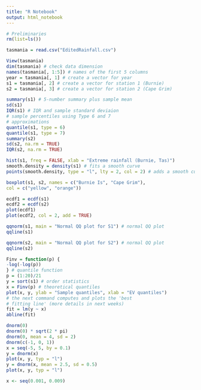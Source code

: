 ```yaml
---
title: "R Notebook"
output: html_notebook
---
```



```r
# Preliminaries
rm(list=ls())
```

```r
tasmania = read.csv("EditedRainfall.csv")
```

```r
View(tasmania)
dim(tasmania) # check data dimension
names(tasmania[, 1:5]) # names of the first 5 columns
year = tasmania[, 1] # create a vector for year
s1 = tasmania[, 2] # create a vector for station 1 (Burnie)
s2 = tasmania[, 3] # create a vector for station 2 (Cape Grim)
```

```r
summary(s1) # 5-number summary plus sample mean
sd(s1)
IQR(s1) # IQR and sample standard deviaion
# sample percentiles using Type 6 and 7
# approximations
quantile(s1, type = 6)
quantile(s1, type = 7)
summary(s2)
sd(s2, na.rm = TRUE)
IQR(s2, na.rm = TRUE)
```

```r
hist(s1, freq = FALSE, xlab = "Extreme rainfall (Burnie, Tas)")
smooth.density = density(s1) # fits a smooth curve
points(smooth.density, type = "l", lty = 2, col = 2) # adds a smooth curve
```

```r
boxplot(s1, s2, names = c("Burnie Is", "Cape Grim"),
col = c("yellow", "orange"))
```

```r
ecdf1 = ecdf(s1)
ecdf2 = ecdf(s2)
plot(ecdf1)
plot(ecdf2, col = 2, add = TRUE)
```

```r
qqnorm(s1, main = "Normal QQ plot for S1") # normal QQ plot
qqline(s1)

qqnorm(s2, main = "Normal QQ plot for S2") # normal QQ plot
qqline(s2)
```

```r
Finv = function(p) {
-log(-log(p))
} # quantile function
p = (1:20)/21
y = sort(s1) # order statistics
x = Finv(p) # theoretical quantiles
plot(x, y, ylab = "Sample quantiles", xlab = "EV quantiles")
# the next command computes and plots the 'best
# fitting line' (more details in next weeks)
fit = lm(y ~ x)
abline(fit)
```

```r
dnorm(0)
dnorm(0) * sqrt(2 * pi)
dnorm(0, mean = 4, sd = 2)
dnorm(c(-1, 0, 1))
x = seq(-5, 5, by = 0.1)
y = dnorm(x)
plot(x, y, typ = "l")
y = dnorm(x, mean = 2.5, sd = 0.5)
plot(x, y, typ = "l")
```

```r
x <- seq(0.001, 0.009)
```

